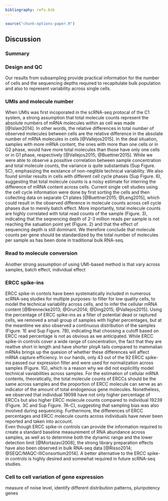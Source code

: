 ```yaml
---
bibliography: refs.bib
---
```


```r
source("chunk-options-paper.R")
```

## Discussion
### Summary

### Design and QC
Our results from subsampling provide practical information for the number of cells and the sequencing depths required to recapitulate bulk population and also to represent variability across single cells.

### UMIs and molecule number 
When UMIs was first incoporated in the scRNA-seq protocal of the C1 system, a strong assumption that total molecule counts represent the absolute numbers of mRNA molecules within as cell was made [@Islam2014].
In other words, the relative differences in total number of observed molecules between cells are the relative difference in the absolate number of mRNA molecules in cells [@Vallejos2015].
In the deal situation, samples with more mRNA content, the ones with more than one cells or in G2 phase, would have more total molecules than those have only one cells or in G1 phase, respectively [@Vallejos2015; @Buettner2015].
While we were able to observe a possitive correlation between sample concentration and total molecule counts, the variance is quite substantials (Sup Figure. 5C), emphasizing the existance of non-neglible technical variability.
We also found similar results in cells with different cell cycle phases (Sup Figure. 6), suggesting that total molecule counts is a noisy estimate for interring the difference of mRNA content across cells.
Current single cell studies using the cell cycle information were done by first sorting the cells and then collecting data on separate C1 plates [@Buettner2015; @Leng2015], which could result in the observed difference in molecule counts across cell cycle phases due to merely batch effect.
More importantly, total molecule counts are highly correlated with total read counts of the sample (Figure. 3), indicating that the seqnencing depth of 2-3 million reads per sample is not reaching the satuation point yet (Figure. 2) and that the effect of sequencing depth is still dominant.
We therefore conclude that molecule counts per gene should be standardized by the total number of molecules per sample as has been done in traditional bulk RNA-seq.

### Read to molecule conversion
Another strong assumption of using UMI-based method is that 
vary across samples, batch effect, individual effect

### ERCC spike-ins
ERCC spike-in contols have been systematically included in numerous scRNA-seq studies for multiple purposes: to filter for low quality cells, to model the technical variability across cells, and to infer the cellular mRNA content [@Brennecke2013; @Grun2014; @Ding2015; @Vallejos2015]. 
Using the percentage of ERCC spike-ins as a filter of potential dead or raptured cells, we removed a small group of samples with higher percentages, but at the meantime we also observed a continuous distribution of the samples (Figure. 1E and Sup Figure. 7B), indicating that choosing a cutoff based on ERCC read percentage is not as obvious as we anticipated. 
While ERCC spike-in controls cover a wide range of concentration, the fact that they are realtive short in length and have shorter ployA tails compared to mammalian mRNAs brings up the quesion of whether these differences will affect mRNA capture efficiency.
In our hands, only 43 out of the 92 ERCC spike-ins passed our expression filter and were used for normalization across samples (Figure. 1G), which is a reason why we did not expliciltly model technical vaviabilities across samples.
For the estimation of cellular mRNA contents, theoratically, the total molecule counts of ERCCs should be the same across samples and the proportion of ERCC molecule can serve as an indicator of the amount of total endogenous gene molecules.
Nonetheless, we observed that individual 19098 have not only higher percentage of ERCCs but also higher ERCC molecule counts compared to individual 19239 (Figure. 3C and Sup Figure. 7A-C), suggesting that sampling bias was also involved during sequencing.
Furthermore, the differences of ERCC percentages and ERCC molecule counts across individuals have never been reported and taken into account.  
Even though ERCC spike-in controls can provide the information required to create a standard baseline measurement of RNA abundance across samples, as well as to determine both the dynamic range and the lower detection limit [@Mortazavi2008], the strong library preparation effects have also been observed in bulk RNA-seq data [@Risso2014; @SEQC/MAQC-IIIConsortium2014].
A better alternative to the ERCC spike-in controls is highly desired and somewhat required in future scRNA-seq studies.


### Cell to cell variation of gene expression
measure of noise level, identify different distribution patterns, pluripotency genes 
